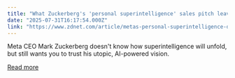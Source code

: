 ```yaml
---
title: "What Zuckerberg's 'personal superintelligence' sales pitch leaves out"
date: "2025-07-31T16:17:54.000Z"
link: "https://www.zdnet.com/article/metas-personal-superintelligence-dream-leaves-much-to-the-imagination/"
---
```


Meta CEO Mark Zuckerberg doesn't know how superintelligence will unfold, but still wants you to trust his utopic, AI-powered vision.

[Read more](https://www.zdnet.com/article/metas-personal-superintelligence-dream-leaves-much-to-the-imagination/)
